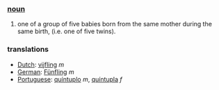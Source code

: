 === [[noun]] ===
#one of a group of five babies born from the same mother during the same birth, (i.e. one of five twins).
=== translations ===
*[[Dutch]]: [[vijfling]] ''m''
*[[German]]: [[Fünfling]] ''m''
*[[Portuguese]]: [[quíntuplo]] ''m'', [[quíntupla]] ''f''